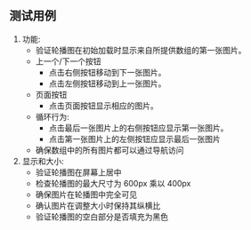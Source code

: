 ## 测试用例

1. 功能:
   * 验证轮播图在初始加载时显示来自所提供数组的第一张图片。
   * 上一个/下一个按钮
     * 点击右侧按钮移动到下一张图片。
     * 点击左侧按钮移动到上一张图片。
   * 页面按钮
     * 点击页面按钮显示相应的图片。
   * 循环行为:
     * 点击最后一张图片上的右侧按钮应显示第一张图片。
     * 点击第一张图片上的左侧按钮应显示最后一张图片
   * 确保数组中的所有图片都可以通过导航访问
2. 显示和大小:
   * 验证轮播图在屏幕上居中
   * 检查轮播图的最大尺寸为 600px 乘以 400px
   * 确保图片在轮播图中完全可见
   * 确认图片在调整大小时保持其纵横比
   * 验证轮播图的空白部分是否填充为黑色
